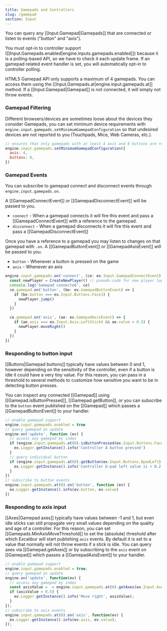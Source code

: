 ```yaml
---
title: Gamepads and Controllers
slug: /gamepad
section: Input
---
```


You can query any [[Input.Gamepad|Gamepads]] that are connected or listen to events ("button" and "axis").

You must opt-in to controller support ([[Input.Gamepads.enabled|engine.inputs.gamepads.enabled]]) because it is a polling-based
API, so we have to check it each update frame. If an gamepad related event handler is set, you will
automatically opt-in to controller polling.

HTML5 Gamepad API only supports a maximum of 4 gamepads. You can access them using the [[Input.Gamepads.at|engine.input.gamepads.at]] method. If a [[Input.Gamepad|Gamepad]] is
not connected, it will simply not throw events.


### Gamepad Filtering

Different browsers/devices are sometimes loose about the devices they consider Gamepads, you can set minimum device requirements with
`engine.input.gamepads.setMinimumGamepadConfiguration` so that undesired devices are not reported to you (Touchpads, Mice, Web
Cameras, etc.).

```js
// ensures that only gamepads with at least 4 axis and 8 buttons are reported for events
engine.input.gamepads.setMinimumGamepadConfiguration({
  axis: 4,
  buttons: 8,
})
```

### Gamepad Events

You can subscribe to gamepad connect and disconnect events through `engine.input.gamepads.on`.

A [[GamepadConnectEvent]] or [[GamepadDisconnectEvent]] will be passed to you.

- `connect` - When a gamepad connects it will fire this event and pass a [[GamepadConnectEvent]] with a reference to the gamepad.
- `disconnect` - When a gamepad disconnects it will fire this event and pass a [[GamepadDisconnectEvent]]

Once you have a reference to a gamepad you may listen to changes on that gamepad with `.on`. A [[GamepadButtonEvent]] or
[[GamepadAxisEvent]] will be passed to you.

- `button` - Whenever a button is pressed on the game
- `axis` - Whenever an axis

```ts
engine.input.gamepads.on('connect', (ce: ex.Input.GamepadConnectEvent) => {
  const newPlayer = CreateNewPlayer() // pseudo-code for new player logic on gamepad connection
  console.log('Gamepad connected', ce)
  ce.gamepad.on('button', (be: ex.GamepadButtonEvent) => {
    if (be.button === ex.Input.Buttons.Face1) {
      newPlayer.jump()
    }
  })

  ce.gamepad.on('axis', (ae: ex.GamepadAxisEvent) => {
    if (ae.axis === ex.Input.Axis.LeftStickX && ae.value > 0.5) {
      newPlayer.moveRight()
    }
  })
})
```

### Responding to button input

[[Buttons|Gamepad buttons]] typically have values between 0 and 1, however depending on
the sensitivity of the controller, even if a button is idle it could have a
very tiny value. For this reason, you can pass in a threshold to several
methods to customize how sensitive you want to be in detecting button presses.

You can inspect any connected [[Gamepad]] using [[Gamepad.isButtonPressed]], [[Gamepad.getButton]],
or you can subscribe to the `button` event published on the [[Gamepad]] which passes
a [[GamepadButtonEvent]] to your handler.

```js
// enable gamepad support
engine.input.gamepads.enabled = true
// query gamepad on update
engine.on('update', function (ev) {
  // access any gamepad by index
  if (engine.input.gamepads.at(0).isButtonPressed(ex.Input.Buttons.Face1)) {
    ex.Logger.getInstance().info('Controller A button pressed')
  }
  // query individual button
  if (engine.input.gamepads.at(0).getButton(ex.Input.Buttons.DpadLeft) > 0.2) {
    ex.Logger.getInstance().info('Controller D-pad left value is > 0.2')
  }
})
// subscribe to button events
engine.input.gamepads.at(0).on('button', function (ev) {
  ex.Logger.getInstance().info(ev.button, ev.value)
})
```

### Responding to axis input

[[Axes|Gamepad axes]] typically have values between -1 and 1, but even idle
sticks can still propagate very small values depending on the quality and age
of a controller. For this reason, you can set [[Gamepads.MinAxisMoveThreshold]]
to set the (absolute) threshold after which Excalibur will start publishing `axis` events.
By default it is set to a value that normally will not throw events if a stick is idle.
You can query axes via [[Gamepad.getAxes]] or by subscribing to the `axis` event on [[Gamepad]]
which passes a [[GamepadAxisEvent]] to your handler.

```js
// enable gamepad support
engine.input.gamepads.enabled = true;
// query gamepad on update
engine.on('update', function(ev) {
  // access any gamepad by index
  const axisValue =  = engine.input.gamepads.at(0).getAxes(ex.Input.Axes.LeftStickX));
  if (axisValue > 0.5) {
    ex.Logger.getInstance().info('Move right', axisValue);
  }
});
// subscribe to axis events
engine.input.gamepads.at(0).on('axis', function(ev) {
  ex.Logger.getInstance().info(ev.axis, ev.value);
});
```
